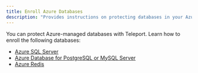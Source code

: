 ```yaml
---
title: Enroll Azure Databases
description: "Provides instructions on protecting databases in your Azure-managed infrastructure with Teleport."
---
```


You can protect Azure-managed databases with Teleport. Learn how to enroll the
following databases:

- [Azure SQL Server](./enroll-azure-databases/azure-sql-server-ad.mdx)
- [Azure Database for PostgreSQL or MySQL Server](./enroll-azure-databases/azure-postgres-mysql.mdx)
- [Azure Redis](./enroll-azure-databases/azure-redis.mdx)
